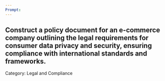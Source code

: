 ```yaml
---
Prompt:
---
```

Construct a policy document for an e-commerce company outlining the legal requirements for consumer data privacy and security, ensuring compliance with international standards and frameworks.
---
Category: Legal and Compliance
